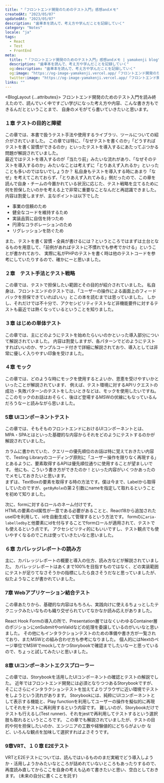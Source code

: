 ```yaml
---
title: "「フロントエンド開発のためのテスト入門」感想andメモ"
createdAt: "2023/05/07"
updatedAt: "2023/05/07"
description: "歯車本を読んで、考え方や学んだことを記録していく"
category: "Notes"
locale: "ja"
tags:
  - React
  - Test
  - FrontEnd
meta:
  title: "「フロントエンド開発のためのテスト入門」感想andメモ | yamakenji blog"
  description: "歯車本を読んで、考え方や学んだことを記録していく"
  og:description: "歯車本を読んで、考え方や学んだことを記録していく"
  og:image: "https://og-image-yamakenji.vercel.app/「フロントエンド開発のためのテスト入門」感想andメモ.png"
  twitter:image: "https://og-image-yamakenji.vercel.app/「フロントエンド開発のためのテスト入門」感想andメモ.png"
links: ""
---
```



<BlogLayout {...attributes}>
フロントエンド開発のためのテスト入門を読み終えたので、読んでいく中ですごい学びになった考え方や内容、こんな書き方もできるんだとということまで、
自身のメモがてら書いていきたいと思います。

### １章 テストの目的と障壁
この章では、本書で扱うテスト手法や使用するライブラリ、ツールについての紹介がされていました。
この章では特に、「なぜテストを書くのか」「どうすればテストを書く習慣ができるのか」といったテストを導入するにあたってぶつかる問題が解説されていました。  
最近ではテストを導入するのが「当たり前」みたいな流れがあり、「なぜそのテストを導入するのか」みたいなことは考えずに「とりあえず入れるか」といったことも多いのではないでしょうか？
私自身もテストを導入する時にあまり「なぜ」を考えてこれておらず、「とりあえず入れてみる」側だったので、この章を読んで自身・チームの今置かれている状況に応じた、テスト戦略を立てるために何を担保したいのかを考える上で非常に重要なことなんだと再認識できました。
内容は割愛しますが、主なポイントは以下でした
- 事業の信頼のため
- 健全なコードを維持するため
- 実装品質に自信を持つため
- 円滑なコラボレーションのため
- リグレッションを防ぐため

また、テストを書く習慣・全員が書けるには？というところではまずは土台となるものを用意して、「前例があればテストに不慣れでも参考でかける」ということが書かれており、
実際に私がPHPのテストを書く時は他のテストコードを参考にしていたりするので、確かにーと思いました。

### ２章　テスト手法とテスト戦略
この章では、テストで担保したい範囲とその目的が紹介されていました。
私自身は、フロントエンドのテストでは、「ユーザーの操作による画面上のフィードバックを担保できていればいい」とこの本を読むまでは思っていました。
しかし、それだけでは不十分で、アクセシビリティテストなど非機能要件に対するテストも最近では熱くなっているということを知りました。

### ３章 はじめの単体テスト
この章では、主にどのようにテストを始めたらいいのかといった導入部分について解説されていました。
内容は割愛しますが、各パターンでどのようにテストすればいいのか、サンプルコード付きで詳細に解説されており、導入としては非常に優しく入りやすい印象を受けました。

### ４章 モック
この章では、どのような時にモックを使用するとよいか、恩恵を受けやすいかといったことが解説されています、
例えば、テスト環境に対するAPIリクエストの成功・失敗パターンのテストをしたいときなどは、モックを使用したいですね。
ここのモックのお話はおそらく、後ほど登場するMSWの伏線にもなっているんだろうなーと読みながら思いました。

### 5章 UIコンポーネントテスト
この章では、そもそものフロントエンドにおけるUIコンポーネントとは、MPA・SPAとはといった基礎的な内容からそれをどのようにテストするのかが解説されていました。

カラムに書かれていた、クエリーの優先順位のお話は特に覚えておきたい内容で、Testing Libraryのコーディング原則に「ユーザー操作を限りなく再現する」とあるように、要素取得するAPIは優先順位通りに使用することが望ましいです。
他にも、こういう書き方ができたのか！といった内容がいくつかあったのでメモしておきたいと思います。  
まずは、TextBoxの要素を取得する時の方法です。僕は今まで、Labelから取得していたのですが、`getByRole`の第２引数にnameを指定して取れるということを初めて知りました。  

次に、formに対するロールのネーム付けです。  
HTMLの要素のid属性が一意である必要があることと、React18から追加されたuseIDを利用して、idを自動生成して管理するという方法です。
formのに`aria-labelledby`と他要素にidを付与することでformロールが適用されて、テストでも使えるという点です。
アクセシビリティ的にもいいですし、テスト観点でも使いやすくなるのでこれは使っていきたいなと思いました。

### ６章 カバレッジレポートの読み方
主に、カバレッジレポートの概要と導入の仕方、読み方などが解説されていました。
カバレッジレポートはあくまで100%を目指すものではなく、どの実装範囲にテストが足りてなさそうかの指標にしたら良さそうだなと思っていましたが、似たようなことが書かれていました。

### 7章 Webアプリケーション結合テスト
この章あたりから、基礎的な内容はもちろん、実践向けに使えるちょっとしたテクニックみたいなものも織り交ぜられていてなかなか読み応えがありました。

React Hook Formの導入の所で、Presentation層ではなくいわゆるContainer層のポジションにonSubmitやonValidなどの処理を委譲しているのがいいなと思いました。
その他にもインタラクションテストのための準備や書き方が一覧されており、またMSWとの組み合わせ方も参考になりました。
個人的にはNextのページ単位でMSWでmockしてかつStorybookで確認までしたいなーと思っているので、ちょっと試してみたいと思いました。

### 8章 UIコンポーネントエクスプローラー
この章では、Storybookを活用したUIコンポーネントの確認とテストの解説でした。
近年ではフロントエンド開発には必須となりつつあるStorybookですが、そこにさらにインタラクションテストを加えてよりブラウザに近い環境でテストをしようという流れがあります。
Storybookには、純粋にUIコンポーネントとして表示する機能と、Play functionを利用してユーザーの操作を擬似的に再現してそれをテストに再利用するという内容です。
難しいのが、Storybookだけでテストも行えるし(Test runner)、それをjestで再利用してテストするという選択肢も取れるというところです。
この章でも解説されていましたが、テストの目的や何を担保したいのか、エンジニアの工数や経験値的にどちらがよいか など、いろんな観点を加味して選択すればよさそうです。

### 9章VRT、１０章 E2Eテスト
VRTとE2Eテストについては、読んではいるもののまだ実戦でどう導入しようか・活用しようかみたいなところが詰めれていないところもあったりするので、再度読み直してからここを自身の考えも込めて書きたいと思い、空白としておきます。
(未来の自分に書くことを託す)

</BlogLayout>